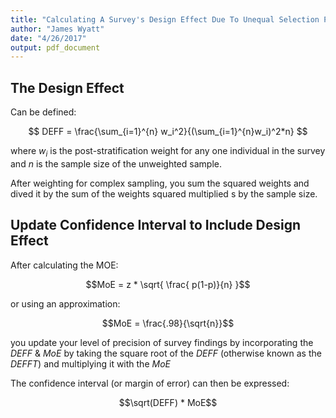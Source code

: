 ```yaml
---
title: "Calculating A Survey's Design Effect Due To Unequal Selection Probabilities"
author: "James Wyatt"
date: "4/26/2017"
output: pdf_document
---
```



## The Design Effect

Can be defined: 

$$ DEFF = \frac{\sum_{i=1}^{n} w_i^2}{(\sum_{i=1}^{n}w_i)^2*n} $$

where $w_i$ is the post-stratification weight for any one individual in the survey and _n_ is the sample size of the unweighted sample.  


After weighting for complex sampling, you sum the squared weights and dived it by the sum of the weights squared multiplied s by the sample size. 

## Update Confidence Interval to Include Design Effect

After calculating the MOE: 

$$MoE = z * \sqrt{ \frac{ p(1-p)}{n} }$$

or using an approximation: 

$$MoE = \frac{.98}{\sqrt{n}}$$

you update your level of precision of survey findings by incorporating the _DEFF_ & _MoE_ by taking the square root of the _DEFF_ (otherwise known as the _DEFFT_) and multiplying it with the _MoE_

The confidence interval (or margin of error) can then be expressed: 

$$\sqrt(DEFF) * MoE$$

